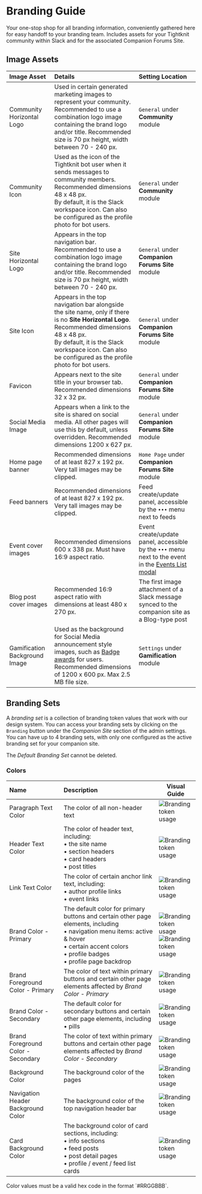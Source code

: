 
# Branding Guide

Your one-stop shop for all branding information, conveniently gathered here for easy handoff to your branding team. Includes assets for your Tightknit community within Slack and for the associated Companion Forums Site.

## Image Assets

| Image Asset                   | Details                                                                                                                                                                                                                                                  | Setting Location                                                                                                                           |
| :---------------------------- | :------------------------------------------------------------------------------------------------------------------------------------------------------------------------------------------------------------------------------------------------------- | :----------------------------------------------------------------------------------------------------------------------------------------- |
| Community Horizontal Logo     | Used in certain generated marketing images to represent your community. Recommended to use a combination logo image containing the brand logo and/or title. Recommended size is 70 px height, width between 70 - 240 px.                                 | `General` under **Community** module                                                                                                       |
| Community Icon                | Used as the icon of the Tightknit bot user when it sends messages to community members. Recommended dimensions 48 x 48 px. <br/> By default, it is the Slack workspace icon. Can also be configured as the profile photo for bot users.                  | `General` under **Community** module                                                                                                       |
| Site Horizontal Logo          | Appears in the top navigation bar. Recommended to use a combination logo image containing the brand logo and/or title. Recommended size is 70 px height, width between 70 - 240 px.                                                                      | `General` under **Companion Forums Site** module                                                                                           |
| Site Icon                     | Appears in the top navigation bar alongside the site name, only if there is no **Site Horizontal Logo**. Recommended dimensions 48 x 48 px. <br/> By default, it is the Slack workspace icon. Can also be configured as the profile photo for bot users. | `General` under **Companion Forums Site** module                                                                                           |
| Favicon                       | Appears next to the site title in your browser tab. Recommended dimensions 32 x 32 px.                                                                                                                                                                   | `General` under **Companion Forums Site** module                                                                                           |
| Social Media Image            | Appears when a link to the site is shared on social media. All other pages will use this by default, unless overridden. Recommended dimensions 1200 x 627 px.                                                                                            | `General` under **Companion Forums Site** module                                                                                           |
| Home page banner              | Recommended dimensions of at least 827 x 192 px. Very tall images may be clipped.                                                                                                                                                                        | `Home Page` under **Companion Forums Site** module                                                                                         |
| Feed banners                  | Recommended dimensions of at least 827 x 192 px. Very tall images may be clipped.                                                                                                                                                                        | Feed create/update panel, accessible by the `•••` menu next to feeds                                                                       |
| Event cover images            | Recommended dimensions 600 x 338 px. Must have 16:9 aspect ratio.                                                                                                                                                                                        | Event create/update panel, accessible by the `•••` menu next to the event in the [Events List modal](/events/get-started#accessing-events) |
| Blog post cover images        | Recommended 16:9 aspect ratio with dimensions at least 480 x 270 px.                                                                                                                                                                                     | The first image attachment of a Slack message synced to the companion site as a Blog-type post                                             |
| Gamification Background Image | Used as the background for Social Media announcement style images, such as [Badge awards](/gamification/badges#send-a-badge) for users. Recommended dimensions of 1200 x 600 px. Max 2.5 MB file size.                                                   | `Settings` under **Gamification** module                                                                                                   |

## Branding Sets

A _branding set_ is a collection of branding token values that work with our design system. You can access your branding sets by clicking on the `Branding` button under the _Companion Site_ section of the admin settings. You can have up to 4 branding sets, with only one configured as the active branding set for your companion site.

<Callout type="info">The _Default Branding Set_ cannot be deleted.</Callout>

### Colors

| Name                               | Description                                                                                                                                                                                                   | Visual Guide                                                                                                                                               |
| :--------------------------------- | :------------------------------------------------------------------------------------------------------------------------------------------------------------------------------------------------------------ | ---------------------------------------------------------------------------------------------------------------------------------------------------------- |
| Paragraph Text Color               | The color of all non-header text                                                                                                                                                                              | ![Branding token usage](/tightknit-site/branding/color-paragraph-text.png)                                                                                 |
| Header Text Color                  | The color of header text, including: <br/>• the site name <br/>• section headers <br/>• card headers <br/>• post titles                                                                                       | ![Branding token usage](/tightknit-site/branding/color-header-text.png)                                                                                    |
| Link Text Color                    | The color of certain anchor link text, including: <br/>• author profile links <br/>• event links                                                                                                              | ![Branding token usage](/tightknit-site/branding/color-link-text.png)                                                                                      |
| Brand Color - Primary              | The default color for primary buttons and certain other page elements, including <br/>• navigation menu items: active & hover <br/>• certain accent colors <br/>• profile badges <br/>• profile page backdrop | ![Branding token usage](/tightknit-site/branding/color-primary-brand.png) <br/> ![Branding token usage](/tightknit-site/branding/color-primary-brand2.png) |
| Brand Foreground Color - Primary   | The color of text within primary buttons and certain other page elements affected by _Brand Color - Primary_                                                                                                  | ![Branding token usage](/tightknit-site/branding/color-primary-brand.png)                                                                                  |
| Brand Color - Secondary            | The default color for secondary buttons and certain other page elements, including <br/>• pills                                                                                                               | ![Branding token usage](/tightknit-site/branding/color-secondary-brand.png)                                                                                |
| Brand Foreground Color - Secondary | The color of text within primary buttons and certain other page elements affected by _Brand Color - Secondary_                                                                                                | ![Branding token usage](/tightknit-site/branding/color-secondary-onbrand.png)                                                                              |
| Background Color                   | The background color of the pages                                                                                                                                                                             | ![Branding token usage](/tightknit-site/branding/color-background.png)                                                                                     |
| Navigation Header Background Color | The background color of the top navigation header bar                                                                                                                                                         | ![Branding token usage](/tightknit-site/branding/color-background-nav.png)                                                                                 |
| Card Background Color              | The background color of card sections, including: <br/>• info sections <br/>• feed posts <br/>• post detail pages <br/>• profile / event / feed list cards                                                    | ![Branding token usage](/tightknit-site/branding/color-background-card.png)                                                                                |

<Callout type="info">
  Color values must be a valid hex code in the format `#RRGGBBB`.
</Callout>
